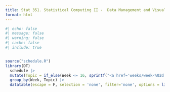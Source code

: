 ```yaml
---
title: Stat 351. Statistical Computing II -  Data Management and Visualization
format: html
---
```



```r
#| echo: false
#| message: false
#| warning: false
#| cache: false
#| include: true


source("schedule.R") 
library(DT)
  schedule |>
  mutate(Topic = if_else(Week <= 16, sprintf("<a href='weeks/week-%02d.html'> %s </a>", Week, Topic), Topic)) |>
  group_by(Week, Topic) |>
  datatable(escape = F, selection = 'none', filter='none', options = list(paging = F, info = F, searching = F, ordering = F), rownames = F, style = "bootstrap")
```

